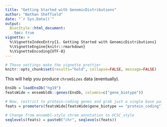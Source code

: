```yaml
---
title: "Getting Started with GenomicDistributions"
author: "Nathan Sheffield"
date: "`r Sys.Date()`"
output: 
  BiocStyle::html_document:
    toc: true
vignette: >
  %\VignetteIndexEntry{1. Getting Started with GenomicDistributions}
  %\VignetteEngine{knitr::rmarkdown}
  %\VignetteEncoding{UTF-8}
---
```


```r
# These settings make the vignette prettier
knitr::opts_chunk$set(results="hold", collapse=FALSE, message=FALSE)
```

This will help you produce `chromSizes` data (eventually).

```r
EnsDb = loadEnsDb("hg19")
featsWide = ensembldb::genes(EnsDb, columns=c("gene_biotype"))

# Now, restrict to protein-coding genes and grab just a single base pair at the TSS
feats = promoters(featsWide[featsWide$gene_biotype == "protein_coding"], 1, 1)

# Change from ensembl-style chrom annotation to UCSC_style
seqlevels(feats) = paste0("chr", seqlevels(feats))
```